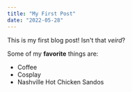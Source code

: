 ```yaml
---
title: "My First Post"
date: "2022-05-28"
---
```


This is my first blog post! Isn't that _veird_?

Some of my **favorite** things are:

- Coffee
- Cosplay
- Nashville Hot Chicken Sandos
